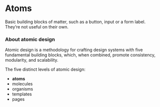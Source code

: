 <Meta title="Atoms/Intro" />

# Atoms
 
Basic building blocks of matter, such as a button, input or a form label. They’re not useful on their own.

### About atomic design
Atomic design is a methodology for crafting design systems with five fundamental building blocks, which, when combined, promote consistency, modularity, and scalability.

The five distinct levels of atomic design:
 - <b>atoms</b>
 - molecules
 - organisms
 - templates
 - pages 

